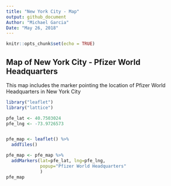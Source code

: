 ```yaml
---
title: "New York City - Map"
output: github_document
Author: "Michael Garcia"
Date: "May 26, 2018"
---
```


```r
knitr::opts_chunk$set(echo = TRUE)
```

## Map of New York City - Pfizer World Headquarters

This map includes the marker pointing the location of Pfizer World Headquarters in New York City


```r
library("leaflet")
library("lattice")

pfe_lat <- 40.7503024
pfe_lng <- -73.9726573


pfe_map <- leaflet() %>% 
  addTiles()

pfe_map <- pfe_map %>%
  addMarkers(lat=pfe_lat, lng=pfe_lng, 
             popup="Pfizer World Headquarters"
             )
pfe_map

```
